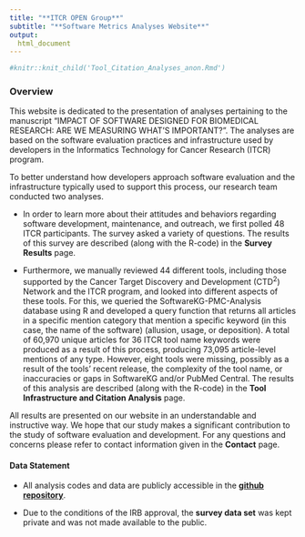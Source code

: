 ```yaml
---
title: "**ITCR OPEN Group**"
subtitle: "**Software Metrics Analyses Website**"
output:
  html_document
---
```


```r
#knitr::knit_child('Tool_Citation_Analyses_anon.Rmd')
```


### **Overview**

This website is dedicated to the presentation of analyses pertaining to the manuscript "IMPACT OF SOFTWARE DESIGNED FOR BIOMEDICAL RESEARCH: ARE WE MEASURING WHAT’S IMPORTANT?". The analyses are based on the software evaluation practices and infrastructure used by developers in the Informatics Technology for Cancer Research (ITCR) program.

To better understand how developers approach software evaluation and the infrastructure typically used to support this process, our research team conducted two analyses. 

  - In order to learn more about their attitudes and behaviors regarding software development, maintenance, and outreach, we first polled 48 ITCR participants. The survey asked a variety of questions. The results of this survey are described (along with the R-code) in the **Survey Results** page.

  - Furthermore, we manually reviewed 44 different tools, including those supported by the Cancer Target Discovery and Development (CTD$^2$) Network and the ITCR program, and looked into different aspects of these tools. For this, we queried the SoftwareKG-PMC-Analysis database using R and developed a query function that returns all articles in a specific mention category that mention a specific keyword (in this case, the name of the software) (allusion, usage, or deposition). A total of 60,970 unique articles for 36 ITCR tool name keywords were produced as a result of this process, producing 73,095 article-level mentions of any type. However, eight tools were missing, possibly as a result of the tools' recent release, the complexity of the tool name, or inaccuracies or gaps in SoftwareKG and/or PubMed Central. The results of this analysis are described (along with the R-code) in the **Tool Infrastructure and Citation Analysis** page.
  
  
All results are presented on our website in an understandable and instructive way. We hope that our study makes a significant contribution to the study of software evaluation and development. For any questions and concerns please refer to contact information given in the **Contact** page.

#### Data Statement

- All analysis codes and data are publicly accessible in the **[github repository](https://github.com/fhdsl/ITCR_Metrics_manuscript_website)**.

- Due to the conditions of the IRB approval, the **survey data set** was kept private and was not made available to the public.



<meta http-equiv='cache-control' content='no-cache'> 
<meta http-equiv='expires' content='0'> 
<meta http-equiv='pragma' content='no-cache'>
